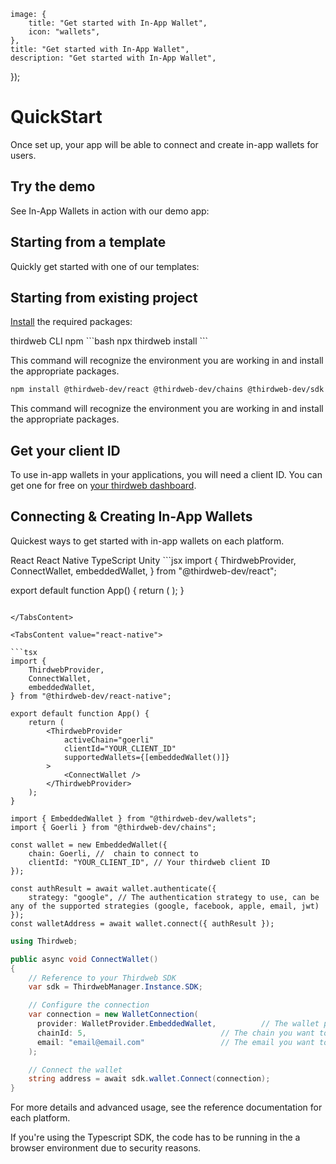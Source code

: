 
	image: {
		title: "Get started with In-App Wallet",
		icon: "wallets",
	},
	title: "Get started with In-App Wallet",
	description: "Get started with In-App Wallet",
});

# QuickStart

Once set up, your app will be able to connect and create in-app wallets for users.

## Try the demo

See In-App Wallets in action with our demo app:

<OpenSourceCard
	title="CatAttack"
	description="In-App Wallet Demo App"
	href="https://catattack.thirdweb.com"
/>

## Starting from a template

Quickly get started with one of our templates:

<OpenSourceCard
	title="Embedded wallets with gasless transactions (account abstraction)"
	description="A starter kit for building in-app wallets with smart contract integrations."
	href="https://github.com/thirdweb-example/embedded-smart-wallet"
/>

## Starting from existing project

[Install](/cli/install) the required packages:

<Tabs defaultValue="cli">

<TabsList>
	<TabsTrigger value="cli">thirdweb CLI</TabsTrigger>
	<TabsTrigger value="npm">npm</TabsTrigger>
</TabsList>

<TabsContent value="cli">
```bash
npx thirdweb install
```

This command will recognize the environment you are working in and install the appropriate packages.

</TabsContent>

<TabsContent value="npm">

```bash
npm install @thirdweb-dev/react @thirdweb-dev/chains @thirdweb-dev/sdk ethers@5^
```

This command will recognize the environment you are working in and install the appropriate packages.

</TabsContent>
</Tabs>

## Get your client ID

To use in-app wallets in your applications, you will need a client ID. You can get one for free on [your thirdweb dashboard](https://thirdweb.com/create-api-key).

## Connecting & Creating In-App Wallets

Quickest ways to get started with in-app wallets on each platform.

<Tabs defaultValue="react">

<TabsList>
	<TabsTrigger value="react">React</TabsTrigger>
	<TabsTrigger value="react-native">React Native</TabsTrigger>
	<TabsTrigger value="typescript">TypeScript</TabsTrigger>
	<TabsTrigger value="unity">Unity</TabsTrigger>
</TabsList>

<TabsContent value="react">
```jsx
import {
	ThirdwebProvider,
	ConnectWallet,
	embeddedWallet,
} from "@thirdweb-dev/react";

export default function App() {
	return (
		<ThirdwebProvider
			activeChain="goerli"
			clientId="YOUR_CLIENT_ID"
			supportedWallets={[embeddedWallet()]}
		>
			<ConnectWallet />
		</ThirdwebProvider>
	);
}
```

</TabsContent>

<TabsContent value="react-native">

```tsx
import {
	ThirdwebProvider,
	ConnectWallet,
	embeddedWallet,
} from "@thirdweb-dev/react-native";

export default function App() {
	return (
		<ThirdwebProvider
			activeChain="goerli"
			clientId="YOUR_CLIENT_ID"
			supportedWallets={[embeddedWallet()]}
		>
			<ConnectWallet />
		</ThirdwebProvider>
	);
}
```

</TabsContent>

<TabsContent value="typescript">

```tsx
import { EmbeddedWallet } from "@thirdweb-dev/wallets";
import { Goerli } from "@thirdweb-dev/chains";

const wallet = new EmbeddedWallet({
	chain: Goerli, //  chain to connect to
	clientId: "YOUR_CLIENT_ID", // Your thirdweb client ID
});

const authResult = await wallet.authenticate({
	strategy: "google", // The authentication strategy to use, can be any of the supported strategies (google, facebook, apple, email, jwt)
});
const walletAddress = await wallet.connect({ authResult });
```

</TabsContent>

<TabsContent value="unity">

```c#
using Thirdweb;

public async void ConnectWallet()
{
    // Reference to your Thirdweb SDK
    var sdk = ThirdwebManager.Instance.SDK;

    // Configure the connection
    var connection = new WalletConnection(
      provider: WalletProvider.EmbeddedWallet,          // The wallet provider you want to connect to (Required)
      chainId: 5,                              // The chain you want to connect to (Required)
      email: "email@email.com"                 // The email you want to authenticate with (Required)
    );

    // Connect the wallet
    string address = await sdk.wallet.Connect(connection);
}
```

</TabsContent>
</Tabs>

For more details and advanced usage, see the reference documentation for each platform.

<Callout variant='info' title="Note">

If you're using the Typescript SDK, the code has to be running in the a browser environment due to security reasons.

</Callout>
